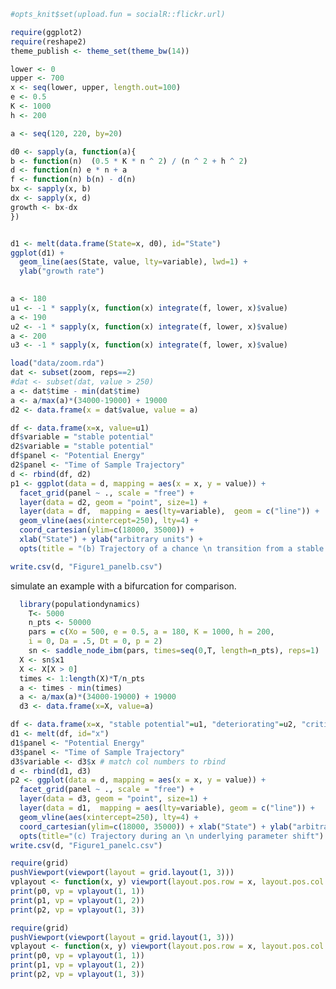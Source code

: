 ```r
#opts_knit$set(upload.fun = socialR::flickr.url)

require(ggplot2)
require(reshape2)
theme_publish <- theme_set(theme_bw(14))

lower <- 0
upper <- 700
x <- seq(lower, upper, length.out=100)
e <- 0.5 
K <- 1000
h <- 200

a <- seq(120, 220, by=20)

d0 <- sapply(a, function(a){
b <- function(n)  (0.5 * K * n ^ 2) / (n ^ 2 + h ^ 2)
d <- function(n) e * n + a
f <- function(n) b(n) - d(n)
bx <- sapply(x, b) 
dx <- sapply(x, d) 
growth <- bx-dx
})


d1 <- melt(data.frame(State=x, d0), id="State")
ggplot(d1) + 
  geom_line(aes(State, value, lty=variable), lwd=1) + 
  ylab("growth rate") 
  
```

```r
a <- 180
u1 <- -1 * sapply(x, function(x) integrate(f, lower, x)$value)
a <- 190
u2 <- -1 * sapply(x, function(x) integrate(f, lower, x)$value)
a <- 200
u3 <- -1 * sapply(x, function(x) integrate(f, lower, x)$value)
```


```r
load("data/zoom.rda")
dat <- subset(zoom, reps==2)
#dat <- subset(dat, value > 250)
a <- dat$time - min(dat$time)
a <- a/max(a)*(34000-19000) + 19000
d2 <- data.frame(x = dat$value, value = a)

```

```r
df <- data.frame(x=x, value=u1)
df$variable = "stable potential"
d2$variable = "stable potential"
df$panel <- "Potential Energy"
d2$panel <- "Time of Sample Trajectory"
d <- rbind(df, d2)
p1 <- ggplot(data = d, mapping = aes(x = x, y = value)) + 
  facet_grid(panel ~ ., scale = "free") +
  layer(data = d2, geom = "point", size=1) +
  layer(data = df,  mapping = aes(lty=variable),  geom = c("line")) +
  geom_vline(aes(xintercept=250), lty=4) +
  coord_cartesian(ylim=c(18000, 35000)) + 
  xlab("State") + ylab("arbitrary units") +
  opts(title = "(b) Trajectory of a chance \n transition from a stable system")

write.csv(d, "Figure1_panelb.csv")
```





simulate an example with a bifurcation for comparison.  

```r
  library(populationdynamics)
	T<- 5000
	n_pts <- 50000
	pars = c(Xo = 500, e = 0.5, a = 180, K = 1000, h = 200,
    i = 0, Da = .5, Dt = 0, p = 2)
	sn <- saddle_node_ibm(pars, times=seq(0,T, length=n_pts), reps=1)
  X <- sn$x1
  X <- X[X > 0]
  times <- 1:length(X)*T/n_pts
  a <- times - min(times) 
  a <- a/max(a)*(34000-19000) + 19000
  d3 <- data.frame(x=X, value=a)
````



```r
df <- data.frame(x=x, "stable potential"=u1, "deteriorating"=u2, "critical"=u3)
d1 <- melt(df, id="x")
d1$panel <- "Potential Energy"
d3$panel <- "Time of Sample Trajectory"
d3$variable <- d3$x # match col numbers to rbind
d <- rbind(d1, d3)
p2 <- ggplot(data = d, mapping = aes(x = x, y = value)) + 
  facet_grid(panel ~ ., scale = "free") +
  layer(data = d3, geom = "point", size=1) +
  layer(data = d1,  mapping = aes(lty=variable), geom = c("line")) +
  geom_vline(aes(xintercept=250), lty=4) +
  coord_cartesian(ylim=c(18000, 35000)) + xlab("State") + ylab("arbitrary units") +
  opts(title="(c) Trajectory during an \n underlying parameter shift")
write.csv(d, "Figure1_panelc.csv")
```

```r
require(grid)
pushViewport(viewport(layout = grid.layout(1, 3)))
vplayout <- function(x, y) viewport(layout.pos.row = x, layout.pos.col = y)
print(p0, vp = vplayout(1, 1))
print(p1, vp = vplayout(1, 2))
print(p2, vp = vplayout(1, 3))
```

```r
require(grid)
pushViewport(viewport(layout = grid.layout(1, 3)))
vplayout <- function(x, y) viewport(layout.pos.row = x, layout.pos.col = y)
print(p0, vp = vplayout(1, 1))
print(p1, vp = vplayout(1, 2))
print(p2, vp = vplayout(1, 3))
```

